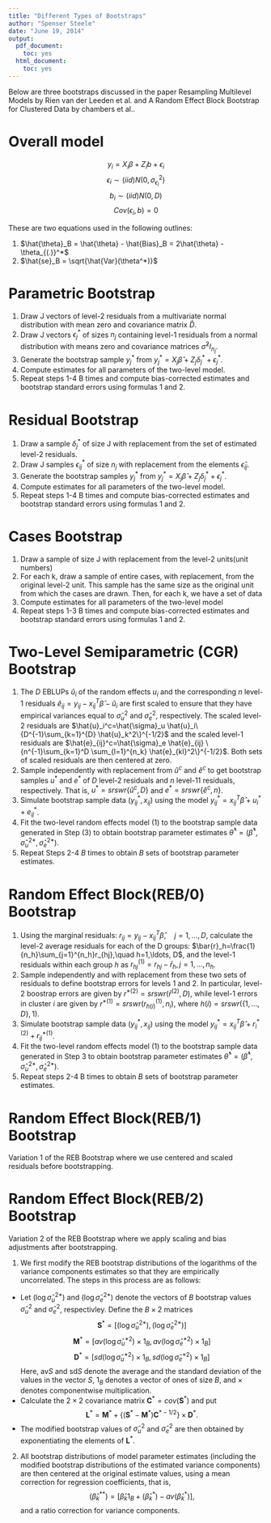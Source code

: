 ```yaml
---
title: "Different Types of Bootstraps"
author: "Spenser Steele"
date: "June 19, 2014"
output:
  pdf_document:
    toc: yes
  html_document:
    toc: yes
---
```


Below are three bootstraps discussed in the paper Resampling Multilevel Models by Rien van der Leeden et al. and A Random Effect Block Bootstrap for Clustered Data by chambers et al..

Overall model
==============================
$$y_i = X_i \beta + Z_i b + \epsilon_i$$
$$\epsilon_i \sim(iid) N(0, \sigma_{\epsilon_i}^2)$$
$$b_i \sim(iid) N(0, D)$$
$$Cov(\epsilon_i, b)=0$$

These are two equations used in the following outlines:

(1) $\hat{\theta}_B = \hat{\theta} - \hat{Bias}_B = 2\hat{\theta} - \theta_{(.)}^*$
(2) $\hat{se}_B = \sqrt{\hat{Var}(\theta^*)}$

Parametric Bootstrap
==============================
1. Draw J vectors of level-2 residuals from a multivariate normal distribution with mean zero and covariance matrix $\hat{D}$.
2. Draw J vectors $\epsilon_j^*$ of sizes $n_j$ containing level-1 residuals from a normal distribution with means zero and covariance matrices $\hat{\sigma}^2I_{n_j}$.
3. Generate the bootstrap sample $y_j^*$ from $y_j^*=X_j \hat{\beta}+Z_j \delta_j^* + \epsilon_j^*$.
4. Compute estimates for all parameters of the two-level model.
5. Repeat steps 1-4 B times and compute bias-corrected estimates and bootstrap standard errors using formulas 1 and 2.

Residual Bootstrap
==============================
1. Draw a sample $\delta_j^*$ of size J with replacement from the set of estimated level-2 residuals.
2. Draw J samples $\epsilon_{ij}^*$ of size $n_j$ with replacement from the elements $\hat{\epsilon}_{ij}$.
3. Generate the bootstrap samples $y_j^*$ from $y_j^*=X_j \hat{\beta}+Z_j \delta_j^* + \epsilon_j^*$.
4. Compute estimates for all parameters of the two-level model.
5. Repeat steps 1-4 B times and compute bias-corrected estimates and bootstrap standard errors using formulas 1 and 2.

Cases Bootstrap
==============================
1. Draw a sample of size J with replacement from the level-2 units(unit numbers)
2. For each k, draw a sample of entire cases, with replacement, from the original level-2 unit. This sample has the same size as the original unit from which the cases are drawn. Then, for each k, we have a set of data
3. Compute estimates for all parameters of the two-level model
4. Repeat steps 1-3 B times and compute bias-corrected estimates and bootstrap standard errors using formulas 1 and 2.

Two-Level Semiparametric (CGR) Bootstrap
==============================
1. The $D$ EBLUPs $\hat{u}_i$ of the random effects $u_i$ and the corresponding $n$ level-1 residuals $\hat{e}_{ij} = y_{ij} - x_{ij}^T \hat{\beta} - \hat{u}_i$ are first scaled to ensure that they have empirical variances equal to $\hat{\sigma}_u^2$ and $\hat{\sigma}_e^2$, respectively. The scaled level-2 residuals are $\hat{u}_i^c=\hat{\sigma}_u \hat{u}_i\{D^{-1}\sum_{k=1}^{D} \hat{u}_k^2\}^{-1/2}$ and the scaled level-1 residuals are $\hat{e}_{ij}^c=\hat{\sigma}_e \hat{e}_{ij} \{n^{-1}\sum_{k=1}^D \sum_{l=1}^{n_k} \hat{e}_{kl}^2\}^{-1/2}$. Both sets of scaled residuals are then centered at zero.
2. Sample independently with replacement from $\hat{u}^c$ and $\hat{e}^c$ to get bootstrap samples $u^*$ and $e^*$ of $D$ level-2 residuals and $n$ level-11 residuals, respectively. That is, $u^*=srswr\{\hat{u}^c, D\}$ and $e^*=srswr\{\hat{e}^c, n\}$.
3. Simulate bootstrap sample data $(y_{ij}^*, x_{ij})$ using the model $y_{ij}^*=x_{ij}^T \hat{\beta} + u_i^* + e_{ij}^*$.
4. Fit the two-level random effects model (1) to the bootstrap sample data generated in Step (3) to obtain bootstrap parameter estimates $\hat{\theta}^*=(\hat{\beta}^*, \hat{\sigma}_u^{2*}, \hat{\sigma}_e^{2*})$.
5. Repeat Steps 2-4 $B$ times to obtain $B$ sets of bootstrap parameter estimates.

Random Effect Block(REB/0) Bootstrap
==============================
1. Using the marginal residuals: $r_{ij}=y_{ij}-x_{ij}^T \hat{\beta},\quad j=1,\ldots, D$, calculate the level-2 average residuals for each of the D groups: $\bar{r}_h=\frac{1}{n_h}\sum_{j=1}^{n_h}r_{hj},\quad h=1,\ldots, D$, and the level-1 residuals within each group $h$ as $r_{hj}^{(1)}=r_{hj}-\bar{r}_h,j=1,\ldots,n_h$.
2. Sample independently and with replacement from these two sets of residuals to define bootstrap errors for levels 1 and 2. In particular, level-2 boostrap errors are given by $r^{*(2)}=srswr(\bar{r}^{(2)}, D)$, while level-1 errors in cluster $i$ are given by $r^{*(1)}=srswr(r_{h(i)}^{(1)},n_i)$, where $h(i)=srswr(\{1,\ldots,D\},1)$.
3. Simulate bootstrap sample data $(y_{ij}^*, x_{ij})$ using the model $y_{ij}^*=x_{ij}^T \hat{\beta}+r_i^{*(2)}+r_{ij}^{*(1)}$.
4. Fit the two-level random effects model (1) to the bootstrap sample data generated in Step 3 to obtain bootstrap parameter estimates $\hat{\theta}^*=(\hat{\beta}^*, \hat{\sigma}_u^{2*}, \hat{\sigma}_e^{2*})$.
5. Repeat steps 2-4 B times to obtain $B$ sets of bootstrap parameter estimates.

Random Effect Block(REB/1) Bootstrap
==============================
Variation 1 of the REB Bootstrap where we use centered and scaled residuals before bootstrapping.

Random Effect Block(REB/2) Bootstrap
==============================
Variation 2 of the REB Bootstrap where we apply scaling and bias adjustments after bootstrapping.

1. We first modify the REB bootstrap distributions of the logarithms of the variance components estimates so that they are empirically uncorrelated. The steps in this process are as follows:
  + Let ($\log \hat{\sigma}_u^{2*}$) and ($\log \hat{\sigma}_e^{2*}$) denote the vectors of $B$ bootstrap values $\hat{\sigma}_u^{2}$ and $\hat{\sigma}_e^2$, respectivley. Define the $B\times 2$ matrices
  $$\mathbf{S}^*=[(\log \hat{\sigma}_u^{2*}), (\log \hat{\sigma}_e^{2*})]$$
  $$\mathbf{M}^*=[av(\log \hat{\sigma}_u^{*2})\times 1_B, av(\log \hat{\sigma}_e^{*2})\times 1_B]$$
  $$\mathbf{D}^*=[sd(\log \hat{\sigma}_u^{*2})\times 1_B, sd(\log \hat{\sigma}_e^{*2})\times 1_B]$$
  Here, av$S$ and sd$S$ denote the average and the standard deviation of the values in the vector $S$, $1_B$ denotes a vector of ones of size $B$, and $\times$ denotes componentwise multiplication.
  + Calculate the $2\times 2$ covariance matrix $\mathbf{C}^*=cov(\mathbf{S}^*)$ and put $$\mathbf{L}^*=\mathbf{M}^*+\{(\mathbf{S}^*-\mathbf{M}^*)\mathbf{C}^{*-1/2}\}\times\mathbf{D}^*.$$
  + The modified bootstrap values of $\hat{\sigma}_u^2$ and $\hat{\sigma}_e^2$ are then obtained by exponentiating the elements of $\mathbf{L}^*$.
2. All bootstrap distributions of model parameter estimates (including the modified bootstrap distributions of the estimated variance components) are then centered at the original estimate values, using a mean correction for regression coefficients, that is, $$(\hat{\beta}_k^{**})=[\hat{\beta}_k 1_B + (\hat{\beta}_k^*)-av(\hat{\beta}_k^*)],$$ and a ratio correction for variance components.